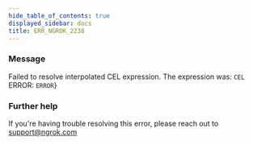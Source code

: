 ```yaml
---
hide_table_of_contents: true
displayed_sidebar: docs
title: ERR_NGROK_2238
---
```


### Message

Failed to resolve interpolated CEL expression. The expression was: `CEL`
ERROR: `ERROR`}

### Further help

If you're having trouble resolving this error, please reach out to [support@ngrok.com](mailto:support@ngrok.com?subject=Help%20with%20ERR_NGROK_2238)
